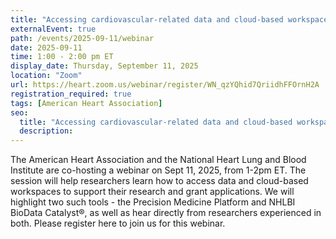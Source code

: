 ```yaml
---
title: "Accessing cardiovascular-related data and cloud-based workspaces to drive research"
externalEvent: true
path: /events/2025-09-11/webinar
date: 2025-09-11
time: 1:00 - 2:00 pm ET
display_date: Thursday, September 11, 2025
location: "Zoom"
url: https://heart.zoom.us/webinar/register/WN_qzYQhid7QriidhFFOrnH2A
registration_required: true
tags: [American Heart Association]
seo:
  title: "Accessing cardiovascular-related data and cloud-based workspaces to drive research"
  description:
---
```

The American Heart Association and the National Heart Lung and Blood Institute are co-hosting a webinar on Sept 11, 2025, from 1-2pm ET. The session will help researchers learn how to access data and cloud-based workspaces to support their research and grant applications. We will highlight two such tools - the Precision Medicine Platform and NHLBI BioData Catalyst®, as well as hear directly from researchers experienced in both. Please register here to join us for this webinar.